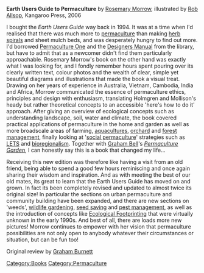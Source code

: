 '''Earth Users Guide to Permaculture''' by [[Rosemary Morrow]], illustrated by [[Rob Allsop]], Kangaroo Press, 2006

I bought the ''Earth Users Guide'' way back in 1994. It was at a time when I'd realised that there was much more to [[permaculture]] than making [[herb spiral]]s and sheet mulch beds, and was desperately hungry to find out more. I'd borrowed [[Permaculture One]] and the [[Permaculture: A Designers' Manual|Designers Manual]] from the library, but have to admit that as a newcomer didn't find them particularly approachable. Rosemary Morrow's book on the other hand was exactly what I was looking for, and I fondly remember hours spent pouring over its clearly written text, colour photos and the wealth of clear, simple yet beautiful diagrams and illustrations that made the book a visual treat. Drawing on her years of experience in Australia, Vietnam, Cambodia, India and Africa, Morrow communicated the essence of permaculture ethics, principles and design with enthusiasm, translating Holmgren and Mollison's heady but rather theoretical concepts to an accessible 'here's how to do it' approach. After giving an overview of ecological concepts such as understanding landscape, soil, water and climate, the book covered practical applications of permaculture in the home and garden as well as more broadscale areas of farming, [[aquaculture]]s, [[orchard]] and [[forest management]], finally looking at '[[social permaculture]]' strategies such as [[LETS]] and [[bioregionalism]]. Together with [[Graham Bell]]'s ''[[The Permaculture Garden|Permaculture Garden]]'', I can honestly say this is a book that changed my life...

Receiving this new edition was therefore like having a visit from an old friend, being able to spend a good few hours reminiscing and once again sharing their wisdom and inspiration. And as with meeting the best of our old mates, its great to learn that the Earth Users Guide has moved on and grown. In fact its been completely revised and updated to almost twice its original size! In particular the sections on urban permaculture and community building have been expanded, and there are new sections on 'weeds', [[wildlife gardening]], [[seed saving]] and [[pest management]], as well as the introduction of concepts like [[Ecological Footprint]]ing that were virtually unknown in the early 1990s. And best of all, there are loads more new pictures! Morrow continues to empower with her vision that permaculture possibilities are not only open to anybody whatever their circumstances or situation, but can be fun too!

Original review by [[Graham Burnett]]

[[Category:Books]]
[[Category:Permaculture]]